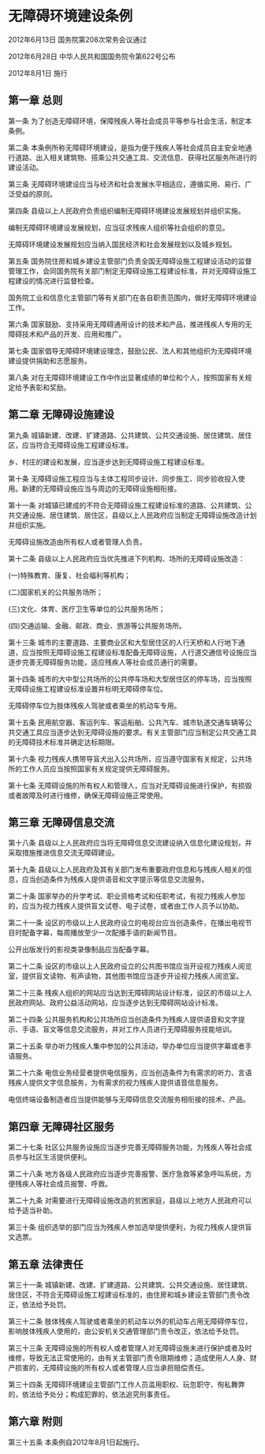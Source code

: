 # 无障碍环境建设条例

2012年6月13日 国务院第208次常务会议通过

2012年6月28日 中华人民共和国国务院令第622号公布

2012年8月1日 施行

  

## 第一章 总则

第一条 为了创造无障碍环境，保障残疾人等社会成员平等参与社会生活，制定本条例。

第二条 本条例所称无障碍环境建设，是指为便于残疾人等社会成员自主安全地通行道路、出入相关建筑物、搭乘公共交通工具、交流信息、获得社区服务所进行的建设活动。

第三条 无障碍环境建设应当与经济和社会发展水平相适应，遵循实用、易行、广泛受益的原则。

第四条 县级以上人民政府负责组织编制无障碍环境建设发展规划并组织实施。

编制无障碍环境建设发展规划，应当征求残疾人组织等社会组织的意见。

无障碍环境建设发展规划应当纳入国民经济和社会发展规划以及城乡规划。

第五条 国务院住房和城乡建设主管部门负责全国无障碍设施工程建设活动的监督管理工作，会同国务院有关部门制定无障碍设施工程建设标准，并对无障碍设施工程建设的情况进行监督检查。

国务院工业和信息化主管部门等有关部门在各自职责范围内，做好无障碍环境建设工作。

第六条 国家鼓励、支持采用无障碍通用设计的技术和产品，推进残疾人专用的无障碍技术和产品的开发、应用和推广。

第七条 国家倡导无障碍环境建设理念，鼓励公民、法人和其他组织为无障碍环境建设提供捐助和志愿服务。

第八条 对在无障碍环境建设工作中作出显著成绩的单位和个人，按照国家有关规定给予表彰和奖励。

## 第二章 无障碍设施建设

第九条 城镇新建、改建、扩建道路、公共建筑、公共交通设施、居住建筑、居住区，应当符合无障碍设施工程建设标准。

乡、村庄的建设和发展，应当逐步达到无障碍设施工程建设标准。

第十条 无障碍设施工程应当与主体工程同步设计、同步施工、同步验收投入使用。新建的无障碍设施应当与周边的无障碍设施相衔接。

第十一条 对城镇已建成的不符合无障碍设施工程建设标准的道路、公共建筑、公共交通设施、居住建筑、居住区，县级以上人民政府应当制定无障碍设施改造计划并组织实施。

无障碍设施改造由所有权人或者管理人负责。

第十二条 县级以上人民政府应当优先推进下列机构、场所的无障碍设施改造：

(一)特殊教育、康复、社会福利等机构；

(二)国家机关的公共服务场所；

(三)文化、体育、医疗卫生等单位的公共服务场所；

(四)交通运输、金融、邮政、商业、旅游等公共服务场所。

第十三条 城市的主要道路、主要商业区和大型居住区的人行天桥和人行地下通道，应当按照无障碍设施工程建设标准配备无障碍设施，人行道交通信号设施应当逐步完善无障碍服务功能，适应残疾人等社会成员通行的需要。

第十四条 城市的大中型公共场所的公共停车场和大型居住区的停车场，应当按照无障碍设施工程建设标准设置并标明无障碍停车位。

无障碍停车位为肢体残疾人驾驶或者乘坐的机动车专用。

第十五条 民用航空器、客运列车、客运船舶、公共汽车、城市轨道交通车辆等公共交通工具应当逐步达到无障碍设施的要求。有关主管部门应当制定公共交通工具的无障碍技术标准并确定达标期限。

第十六条 视力残疾人携带导盲犬出入公共场所，应当遵守国家有关规定，公共场所的工作人员应当按照国家有关规定提供无障碍服务。

第十七条 无障碍设施的所有权人和管理人，应当对无障碍设施进行保护，有损毁或者故障及时进行维修，确保无障碍设施正常使用。

## 第三章 无障碍信息交流

第十八条 县级以上人民政府应当将无障碍信息交流建设纳入信息化建设规划，并采取措施推进信息交流无障碍建设。

第十九条 县级以上人民政府及其有关部门发布重要政府信息和与残疾人相关的信息，应当创造条件为残疾人提供语音和文字提示等信息交流服务。

第二十条 国家举办的升学考试、职业资格考试和任职考试，有视力残疾人参加的，应当为视力残疾人提供盲文试卷、电子试卷，或者由工作人员予以协助。

第二十一条 设区的市级以上人民政府设立的电视台应当创造条件，在播出电视节目时配备字幕，每周播放至少一次配播手语的新闻节目。

公开出版发行的影视类录像制品应当配备字幕。

第二十二条 设区的市级以上人民政府设立的公共图书馆应当开设视力残疾人阅览室，提供盲文读物、有声读物，其他图书馆应当逐步开设视力残疾人阅览室。

第二十三条 残疾人组织的网站应当达到无障碍网站设计标准，设区的市级以上人民政府网站、政府公益活动网站，应当逐步达到无障碍网站设计标准。

第二十四条 公共服务机构和公共场所应当创造条件为残疾人提供语音和文字提示、手语、盲文等信息交流服务，并对工作人员进行无障碍服务技能培训。

第二十五条 举办听力残疾人集中参加的公共活动，举办单位应当提供字幕或者手语服务。

第二十六条 电信业务经营者提供电信服务，应当创造条件为有需求的听力、言语残疾人提供文字信息服务，为有需求的视力残疾人提供语音信息服务。

电信终端设备制造者应当提供能够与无障碍信息交流服务相衔接的技术、产品。

## 第四章 无障碍社区服务

第二十七条 社区公共服务设施应当逐步完善无障碍服务功能，为残疾人等社会成员参与社区生活提供便利。

第二十八条 地方各级人民政府应当逐步完善报警、医疗急救等紧急呼叫系统，方便残疾人等社会成员报警、呼救。

第二十九条 对需要进行无障碍设施改造的贫困家庭，县级以上地方人民政府可以给予适当补助。

第三十条 组织选举的部门应当为残疾人参加选举提供便利，为视力残疾人提供盲文选票。

## 第五章 法律责任

第三十一条 城镇新建、改建、扩建道路、公共建筑、公共交通设施、居住建筑、居住区，不符合无障碍设施工程建设标准的，由住房和城乡建设主管部门责令改正，依法给予处罚。

第三十二条 肢体残疾人驾驶或者乘坐的机动车以外的机动车占用无障碍停车位，影响肢体残疾人使用的，由公安机关交通管理部门责令改正，依法给予处罚。

第三十三条 无障碍设施的所有权人或者管理人对无障碍设施未进行保护或者及时维修，导致无法正常使用的，由有关主管部门责令限期维修；造成使用人人身、财产损害的，无障碍设施的所有权人或者管理人应当承担赔偿责任。

第三十四条 无障碍环境建设主管部门工作人员滥用职权、玩忽职守、徇私舞弊的，依法给予处分；构成犯罪的，依法追究刑事责任。

## 第六章 附则

第三十五条 本条例自2012年8月1日起施行。